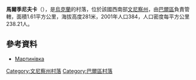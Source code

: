 {{coord|48|56|52|N|27|43|19|E|scale:30000|display=title}}

'''馬爾季尼夫卡'''（{{lang-uk|Мартинівка}}），是[[烏克蘭|烏克蘭]]的村落，位於該國西南部[[文尼察州|文尼察州]]，由[[巴爾區|巴爾區]]負責管轄，面積1.61平方公里，海拔高度281米，2001年人口384，人口密度每平方公里238.21人。

==參考資料==
* [http://w1.c1.rada.gov.ua/pls/z7503/A005?rdat1=31.03.2014&rf7571=1391 Мартинівка]

[[Category:文尼察州村落|Category:文尼察州村落]]
[[Category:巴爾區村落|Category:巴爾區村落]]


{{Vinnytsia-geo-stub}}